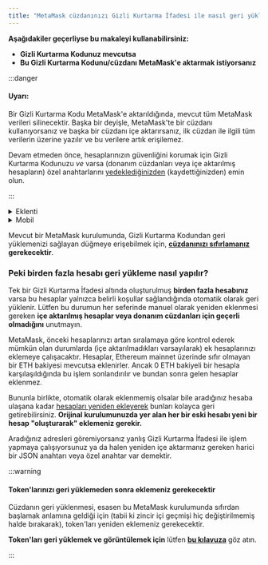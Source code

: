 ```yaml
---
title: "MetaMask cüzdanınızı Gizli Kurtarma İfadesi ile nasıl geri yükleyebilirsiniz?"
---
```



**Aşağıdakiler geçerliyse bu makaleyi kullanabilirsiniz:**

- **Gizli Kurtarma Kodunuz mevcutsa**
- **Bu Gizli Kurtarma Kodunu/cüzdanı MetaMask'e aktarmak istiyorsanız**

:::danger

#### Uyarı:

Bir Gizli Kurtarma Kodu MetaMask'e aktarıldığında, mevcut tüm MetaMask verileri silinecektir. Başka bir deyişle, MetaMask'te bir cüzdanı kullanıyorsanız ve başka bir cüzdanı içe aktarırsanız, ilk cüzdan ile ilgili tüm verilerin üzerine yazılır ve bu verilere artık erişilemez.

Devam etmeden önce, hesaplarınızın güvenliğini korumak için Gizli Kurtarma Kodunuzu _ve_ varsa (donanım cüzdanları veya içe aktarılmış hesapların) özel anahtarlarını [yedeklediğinizden](/privacy-and-security/how-to-reveal-your-secret-recovery-phrase) (kaydettiğinizden) emin olun.

:::

<Tabs>

<TabItem value="Yeni Kurulum" label="Yeni Kurulum">

<details>
<summary>Eklenti</summary>

<div>

1. MetaMask'in yeni bir kurulumu ayarlanırken, "Varolan cüzdanı içe aktar"a tıklayın:

   {" "}

   <div class="center-container">
     <div class="img-large">
       <img
         src={
           require("../../../../../../img/managing-my-wallet/resetting-deleting-and-restoring/how-to-restore-your-metamask-wallet-from-secret-recovery-phrase/MetaMask_SRP_recovery_desktop.gif")
             .default
         }
         alt="MetaMask Gizli Kurtarma Kodu'yla (GKK) kurtarma masaüstünde"
       />
     </div>
   </div>

2. Komut istemlerini takip ederek Gizli Kurtarma Kodunuzu girin. Her kelimeyi ayrı bir kutuya girin; tüm kelimelerin küçük harfle ve boşluk olmadan yazıldığından emin olun.

   {" "}

   <div class="center-container">
     <div class="img-large">
       <img
         src={
           require("../../../../../../img/managing-my-wallet/resetting-deleting-and-restoring/how-to-restore-your-metamask-wallet-from-secret-recovery-phrase/MetaMask_SRP_recovery_desktop.png")
             .default
         }
         alt="MetaMask Gizli Kurtarma Kodu'yla (GKK) kurtarma masaüstünde"
       />
     </div>
   </div>

</div>
</details>

<details>
<summary>Mobil</summary>

<div>

1. MetaMask'i yüklerken, "Gizli Kurtarma Kodunu kullanarak İçe Aktar" düğmesine tıklayın:

   {" "}

   <div class="center-container">
     <div class="img-small">
       <img
         src={
           require("../../../../../../img/managing-my-wallet/resetting-deleting-and-restoring/how-to-restore-your-metamask-wallet-from-secret-recovery-phrase/MetaMask_SRP_recovery_mobile2.gif")
             .default
         }
         alt="MetaMask Gizli Kurtarma Koduyla (GKK) kurtarma mobil"
       />
     </div>
   </div>

2. Tüm ifadeyi tek bir metin alanına girin. 12 kelimenin tümünü doğru sırayla, küçük harfle ve aralarında bir boşluk bırakarak yazın. Son kelimeden sonra boşluk bırakmayın. Örnek olarak şöyle görünecektir:

   {" "}

   <div class="center-container">
     <div class="img-small">
       <img
         src={
           require("../../../../../../img/managing-my-wallet/resetting-deleting-and-restoring/how-to-restore-your-metamask-wallet-from-secret-recovery-phrase/MetaMask_SRP_recovery_mobile.gif")
             .default
         }
         alt="MetaMask Gizli Kurtarma Koduyla (GKK) kurtarma mobil"
       />
     </div>
   </div>

</div>
</details>

</TabItem>

<TabItem value="Mevcut Kurulum" label="Mevcut Kurulum">

Mevcut bir MetaMask kurulumunda, Gizli Kurtarma Kodundan geri yüklemenizi sağlayan düğmeye erişebilmek için, **[cüzdanınızı sıfırlamanız](/managing-my-wallet/resetting-deleting-and-restoring/how-to-reset-your-wallet) gerekecektir**.

### Peki birden fazla hesabı geri yükleme nasıl yapılır?

Tek bir Gizli Kurtarma İfadesi altında oluşturulmuş **birden fazla hesabınız** varsa bu hesaplar yalnızca belirli koşullar sağlandığında otomatik olarak geri yüklenir. Lütfen bu durumun her seferinde manuel olarak yeniden eklenmesi gereken **içe aktarılmış hesaplar veya donanım cüzdanları için geçerli olmadığını** unutmayın.

MetaMask, önceki hesaplarınızı artan sıralamaya göre kontrol ederek mümkün olan durumlarda (içe aktarılmadıkları varsayılarak) ek hesaplarınızı eklemeye çalışacaktır. Hesaplar, Ethereum mainnet üzerinde sıfır olmayan bir ETH bakiyesi mevcutsa eklenirler. Ancak 0 ETH bakiyeli bir hesapla karşılaşıldığında bu işlem sonlandırılır ve bundan sonra gelen hesaplar eklenmez.

Bununla birlikte, otomatik olarak eklenmemiş olsalar bile aradığınız hesaba ulaşana kadar [hesapları yeniden ekleyerek](/managing-my-wallet/accounts-and-addresses/how-to-add-missing-accounts-after-restoring-with-secret-recovery-phrase) bunları kolayca geri getirebilirsiniz. **Orijinal kurulumunuzda yer alan her bir eski hesabı yeni bir hesap "oluşturarak" eklemeniz gerekir.**

Aradığınız adresleri göremiyorsanız yanlış Gizli Kurtarma İfadesi ile işlem yapmaya çalışıyorsunuz ya da halen yeniden içe aktarmanız gereken harici bir JSON anahtarı veya özel anahtar var demektir.

:::warning

#### Token'larınızı geri yüklemeden sonra eklemeniz gerekecektir

Cüzdanın geri yüklenmesi, esasen bu MetaMask kurulumunda sıfırdan başlamak anlamına geldiği için (tabii ki zincir içi geçmişi hiç değiştirilmemiş halde bırakarak), token'ları yeniden eklemeniz gerekecektir.

**Token'ları geri yüklemek ve görüntülemek için** lütfen **[bu kılavuza](/managing-my-tokens/custom-tokens/how-to-display-tokens-in-metamask)** göz atın.

:::

</TabItem>

</Tabs>
